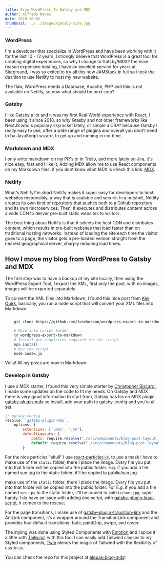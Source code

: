 ```yaml
---
title: From WordPress To Gatsby and MDX
author: Alfredo Navas
date: 2020-10-02
thumbnail: ../../images/gatsby-site.jpg
---
```


### WordPress

I'm a developer that specialize in WordPress and have been working with it for the last 10 - 12 years, I strongly believe that WordPress is a great tool for creating digital experiences, so why I change to Gatsby/MDX? the main reason expensive hosting, I have an excelent service for years at Siteground, I was so exited to try all this new JAMStack in full so i took the desition to use Netlify to host my new website.

The flaw, WordPress needs a Database, Apache, PHP and this is not available on Netlify, so now what should be next step?

### Gatsby

I like Gatsby a lot and it was my first Real World experience with React, I been using it since 2018, so why Gtasby and not other frameworks like NextJS who's populary skyrocket lately, or simple a CRA? because Gatsby I really easy to use, offer a wide range of plugins and overall you dont't need to ba JavaScript wizard, to get up and running in not time.

### Markdown and MDX

I only write markdown on my PR's or in Trello, and more lately on Jira, it's nice easy, fast and I like it, Adding MDX allow me to use React components on my Markdown files, if you dont know what MDX is check this link: [MDX](https://mdxjs.com/).

### Netlify

What's Netlify? in short Netlify makes it super easy for developers to host websites responsibly, a way that is scalable and secure. In a nutshell, Netlify creates its own kind of repository that pushes both to a Github repository and its own microservices. Then, it executes and distributes content across a wide CDN to deliver pre-built static websites to visitors.

The best thing about Netlify is that it selects the best CDN and distributes content, which results in pre-built websites that load faster than on traditional hosting networks. Instead of loading the site each time the visitor goes to a page, the visitor gets a pre-loaded version straight from the nearest geographical server, sharply reducing load times.

## How I move my blog from WordPress to Gatsby and MDX
The first step was to have a backup of my site locally, then using the WordPress Export Tool, I export the XML, first only the post, with no images, images will be exported separately.

To convert the XML files into Markdown, I found this nice post from [Kev Quirk](https://kevq.uk/how-to-convert-wordpress-to-markdown/), basically, you run a node script that will convert your XML files into Markdown.

```bash

    git clone https://github.com/lonekorean/wordpress-export-to-markdown

    # Move into script folder
    cd wordpress-export-to-markdown
    # Install pre-requisites required for the script
    npm install
    # Run the script
    node index.js
```

Voila! All my posts are now in Markdown.

### Develop in Gatsby

I use a MDX starter, I found this very simple starter by [Christopher Biscardi](https://github.com/ChristopherBiscardi/gatsby-starter-mdx-basic), I made some updates on the code to fit my needs. On Gatsby and MDX there is very good information to start from, Gatsby has his on MDX plugin [gatsby-plugin-mdx](https://www.gatsbyjs.com/plugins/gatsby-plugin-mdx/) so install, add your path to gatsby-config and you’re all set.

```js
// gatsby-config
resolve: `gatsby-plugin-mdx`,
    options: {
        extensions: ['.mdx', '.md'],
        defaultLayouts: {
            posts: require.resolve("./src/components/blog-post-layout.js"), // Set layout to post.
            default: require.resolve("./src/components/blog-post-layout.js"), // Set Default.
        }
```

For the nice particles "skull" I use [react-particles-js](https://www.npmjs.com/package/react-particles-js), to use a mask I have to make use of the `static` folder, there I place the image. Every file you put into that folder will be copied into the public folder. E.g. if you add a file named sun.jpg to the static folder, it’ll be copied to public/sun.jpg

make use of the `static` folder, there I place the image. Every file you put into that folder will be copied into the public folder. For E.g. if you add a file named `sun.jpg` to the static folder, it’ll be copied to `public/sun.jpg`, super handy, I do have an issue with adding one script, with [gatsby-plugin-load-script](https://www.gatsbyjs.com/plugins/gatsby-plugin-load-script/), it comes to the rescue;

For the page transitions, I make use of [gatsby-plugin-transition-link](https://www.gatsbyjs.com/plugins/gatsby-plugin-transition-link) and the AniLink component, it’s a wrapper around the TransitionLink component and provides four default transitions: fade, paintDrip, swipe, and cover.

The styling was done using Styled Components with [Emotion](https://emotion.sh/docs/introduction) and I spice it a little with [Tailwind](https://tailwindcss.com/), with this tool I can easily add Tailwind classes to my Styled components, [Twin](https://github.com/ben-rogerson/twin.macro) blends the magic of Tailwind with the flexibility of css-in-js.

You can check the repo for this project at [elpuas-blog-mdx](https://github.com/elpuas/elpuas-blog-mdx)!








